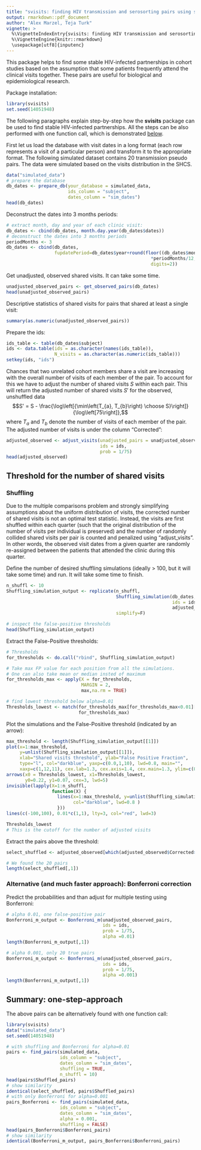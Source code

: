 ```yaml
---
title: "svisits: finding HIV transmission and serosorting pairs using shared clinic visit dates"
output: rmarkdown::pdf_document
author: "Alex Marzel, Teja Turk"
vignette: >
  %\VignetteIndexEntry{svisits: finding HIV transmission and serosorting pairs using shared clinic visit dates}
  %\VignetteEngine{knitr::rmarkdown}
  \usepackage[utf8]{inputenc}
---
```


This package helps to find some stable HIV-infected partnerships in cohort studies based on the assumption that some patients frequently attend the clinical visits together. These pairs are useful for biological and epidemiological research.

Package installation:
```r

library(svisits)
set.seed(14051948)

```

The following paragraphs explain step-by-step how the __svisits__ package can be used to find stable HIV-infected partnerships. All the steps can be also performed with one function call, which is demonstrated [below](#summary).

First let us load the database with visit dates in a long format (each row represents a visit of a particular person) and transform it to the appropriate format. The following simulated dataset contains 20 transmission pseudo pairs. The data were simulated based
on the visits distribution in the SHCS.
```r
data("simulated_data")
# prepare the database
db_dates <- prepare_db(your_database = simulated_data,
                       ids_column = "subject",
                       dates_column = "sim_dates")
head(db_dates)
```

Deconstruct the dates into 3 months periods:
```r
# extract month, day and year of each clinic visit:
db_dates <- cbind(db_dates, month.day.year(db_dates$dates))
# deconstruct the dates into 3 months periods
periodMonths <- 3
db_dates <- cbind(db_dates,
                  fupdatePeriod=db_dates$year+round(floor((db_dates$month-1)/periodMonths)
                                                      *periodMonths/12,
                                                      digits=2))
```

Get unadjusted, observed shared visits. It can take some time.
```r
unadjusted_observed_pairs <- get_observed_pairs(db_dates)
head(unadjusted_observed_pairs)
```


Descriptive statistics of shared visits for pairs that shared at least a single visit:
```r
summary(as.numeric(unadjusted_observed_pairs))
```

Prepare the ids:
```r
ids_table <- table(db_dates$subject)
ids <- data.table(ids = as.character(names(ids_table)),
                  N_visits = as.character(as.numeric(ids_table))) 
setkey(ids, "ids") 
```

Chances that two unrelated cohort members share a visit are increasing with the overall number of visits of each member of the pair. To account for this we have to adjust the number of shared visits $S$ within each pair. This will return the adjusted number of shared visits $S'$ for the observed, unshuffled data
$$S' = S - \frac{\log\left[{\min\left(T_{a}, T_{b}\right) \choose S}\right]}{\log\left[75\right]},$$
where $T_{a}$ and $T_{b}$ denote the number of visits of each member of the pair. The adjusted number of visits is under the column "Corrected":
```r
adjusted_observed <- adjust_visits(unadjusted_pairs = unadjusted_observed_pairs,
                                   ids = ids,
                                   prob = 1/75)
head(adjusted_observed)
```

## Threshold for the number of shared visits

### Shuffling

Due to the multiple comparisons problem and strongly simplifying assumptions about the uniform distribution of visits, the corrected number of shared visits is not an optimal test statistic. Instead, the visits are first shuffled within each quarter (such that the original distribution of the number of visits per individual is preserved) and the number of randomly collided shared visits per pair is counted and penalized using "adjust_visits". In other words, the observed visit dates from a given quarter are randomly re-assigned between the patients that attended the clinic during this quarter. 

Define the number of desired shuffling simulations (ideally > 100, but it will take some time) and run. It will take some time to finish. 
```r
n_shuffl <- 10
Shuffling_simulation_output <- replicate(n_shuffl,
                                         Shuffling_simulation(db_dates,
                                                              ids = ids,
                                                              adjusted_observed),
                                         simplify=F)

# inspect the false-positive thresholds 
head(Shuffling_simulation_output)
```

Extract the False-Positive thresholds:
```r
# Thresholds
for_thresholds <- do.call("rbind", Shuffling_simulation_output)

# Take max FP value for each position from all the simulations.
# One can also take mean or median insted of maximum
for_thresholds_max <- apply(X = for_thresholds,
                            MARGIN = 2,
                            max,na.rm = TRUE)

# find lowest threshold below alpha=0.01
Thresholds_lowest <- match(for_thresholds_max[for_thresholds_max<0.01][1],
                           for_thresholds_max) 

```

Plot the simulations and the False-Positive threshold (indicated by an arrow):
```r
max_threshold <- length(Shuffling_simulation_output[[1]])
plot(x=1:max_threshold,
     y=unlist(Shuffling_simulation_output[[1]]),
     xlab="Shared visits threshold", ylab="False Positive Fraction",
     type="l", col="darkblue", yaxp=c(0.0,1,10), lwd=0.8, main="",
     xaxp=c(1,12,11), cex.lab=1.3, cex.axis=1.4, cex.main=1.3, ylim=c(0,1))
arrows(x0 = Thresholds_lowest, x1=Thresholds_lowest,
       y0=0.22, y1=0.07, cex=3, lwd=5)
invisible(lapply(X=1:n_shuffl, 
                 function(X) {
                   lines(x=1:max_threshold, y=unlist(Shuffling_simulation_output[[X]]),
                         col="darkblue", lwd=0.8 )
                   }))
lines(c(-100,100), 0.01*c(1,1), lty=3, col="red", lwd=3)

Thresholds_lowest
# This is the cutoff for the number of adjusted visits
```

Extract the pairs above the threshold:
```r
select_shuffled <- adjusted_observed[which(adjusted_observed$Corrected>Thresholds_lowest),]

# We found the 20 pairs
length(select_shuffled[,1])
```

### Alternative (and much faster approach): Bonferroni correction

Predict the probabilities and than adjust for multiple testing using Bonferroni:
```r
# alpha 0.01, one false-positive pair
Bonferroni_m_output <- Bonferroni_m(unadjusted_observed_pairs,
                                    ids = ids,
                                    prob = 1/75,
                                    alpha =0.01)
length(Bonferroni_m_output[,1])

# alpha 0.001, only 20 true pairs
Bonferroni_m_output <- Bonferroni_m(unadjusted_observed_pairs,
                                    ids = ids,
                                    prob = 1/75,
                                    alpha =0.001)
length(Bonferroni_m_output[,1])
```

## Summary: one-step-approach {#summary}

The above pairs can be alternatively found with one function call:
```r
library(svisits)
data("simulated_data")
set.seed(14051948)

# with shuffling and Bonferroni for alpha=0.01
pairs <- find_pairs(simulated_data, 
                    ids_column = "subject",
                    dates_column = "sim_dates",
                    shuffling = TRUE,
                    n_shuffl = 10)
head(pairs$Shuffled_pairs)
# show similarity
identical(select_shuffled, pairs$Shuffled_pairs)
# with only Bonferroni for alpha=0.001
pairs_Bonferroni <- find_pairs(simulated_data, 
                    ids_column = "subject",
                    dates_column = "sim_dates",
                    alpha = 0.001,
                    shuffling = FALSE)
head(pairs_Bonferroni$Bonferroni_pairs)
# show similarity
identical(Bonferroni_m_output, pairs_Bonferroni$Bonferroni_pairs)
```






